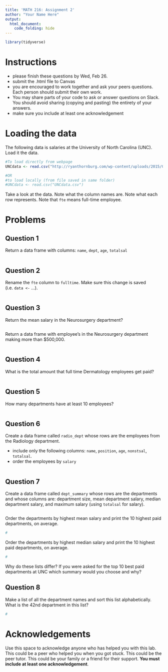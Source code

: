 ```yaml
---
title: 'MATH 216: Assignment 2'
author: "Your Name Here"
output: 
  html_document:
    code_folding: hide
---
```


```r
library(tidyverse)
```

#  Instructions

- please finish these questions by Wed, Feb 26. 
- submit the .html file to Canvas
- you are encouraged to work together and ask your peers questions. Each person should submit their own work. 
- You may share parts of your code to ask or answer questions on Slack. You should avoid sharing (copying and pasting) the entirety of your answers.
- make sure you include at least one acknowledgement 

# Loading the data

The following data is salaries at the University of North Carolina (UNC). Load it the data. 

```r
#To load directly from webpage
UNCdata <- read.csv("http://ryanthornburg.com/wp-content/uploads/2015/05/UNC_Salares_NandO_2015-05-06.csv")

#OR
#to load locally (from file saved in same folder)
#UNCdata <- read.csv("UNCdata.csv")
```

Take a look at the data. Note what the column names are. Note what each row represents. Note that `fte` means full-time employee. 

# Problems

## Question 1

Return a data frame with columns: `name`, `dept`, `age`, `totalsal`

```r

```

## Question 2

Rename the `fte` column to `fulltime`. Make sure this change is saved (i.e. `data <-` ...).

```r

```

## Question 3

Return the mean salary in the Neurosurgery department?

```r

```


Return a data frame with employee’s in the Neurosurgery department making more than $500,000. 

```r

```

## Question 4

What is the total amount that full time Dermatology employees get paid?

```r

```


## Question 5

How many departments have at least 10 employees?

```r

```



## Question 6

Create a data frame called `radio_dept` whose rows are the employees from the Radiology department. 

- include only the following columns: `name`, `position`, `age`, `nonstsal`, `totalsal`. 
- order the employees by `salary`

```r

```

## Question 7

Create a data frame called `dept_summary`  whose rows are the departments and  whose columns are: department size, mean department salary, median department salary, and maximum salary (using `totalsal` for salary). 

```r

```


Order the departments by highest mean salary and print the 10 highest paid departments, on average. 

```r
#
```

Order the departments by highest median salary and print the 10 highest paid departments, on average. 

```r
#
```

Why do these lists differ? If you were asked for the top 10 best paid departments at UNC which summary would you choose and why?


## Question 8
Make a list of all the department names and sort this list alphabetically. What is the 42nd department in this list?

```r
#
```

# Acknowledgements
Use this space to acknowledge anyone who has helped you with this lab. This could be a peer who helped you when you got stuck. This could be the peer tutor.  This could be your family or a friend for their support. **You must include at least one acknowledgement**. 